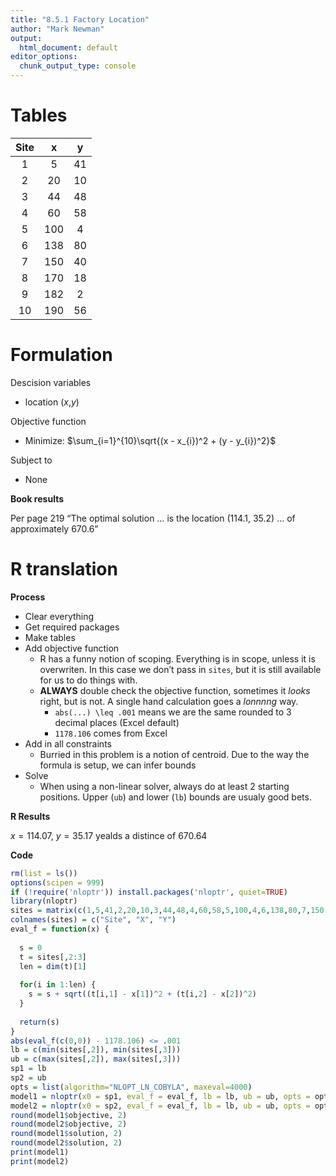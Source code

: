 ```yaml
---
title: "8.5.1 Factory Location"
author: "Mark Newman"
output:
  html_document: default
editor_options: 
  chunk_output_type: console
---
```


# Tables
Site | x | y
:--:|:--:|:--:
 1 |   5 | 41
 2 |  20 | 10
 3 |  44 | 48
 4 |  60 | 58
 5 | 100 |  4
 6 | 138 | 80
 7 | 150 | 40
 8 | 170 | 18
 9 | 182 |  2
10 | 190 | 56

# Formulation

Descision variables

* location ($x$,$y$)

Objective function

* Minimize: $\sum_{i=1}^{10}\sqrt{(x - x_{i})^2 + (y - y_{i})^2}$
  
Subject to

* None

**Book results**

Per page 219 "The optimal solution ... is the location (114.1, 35.2) ... of approximately 670.6"

# R translation

**Process**

* Clear everything
* Get required packages
* Make tables
* Add objective function
    * R has a funny notion of scoping. Everything is in scope, unless it is overwriten. In this case we don't pass in `sites`, but it is still available for us to do things with.
    * **ALWAYS** double check the objective function, sometimes it _looks_ right, but is not. A single hand calculation goes a _lonnnng_ way.
        * `abs(...) \leq .001` means we are the same rounded to 3 decimal places (Excel default)
        * `1178.106` comes from Excel
* Add in all constraints
    * Burried in this problem is a notion of centroid. Due to the way the formula is setup, we can infer bounds
* Solve
    * When using a non-linear solver, always do at least 2 starting positions. Upper (`ub`) and lower (`lb`) bounds are usualy good bets.

**R Results**

$x = 114.07$, $y = 35.17$ yealds a distince of 670.64

**Code**
```r
rm(list = ls())
options(scipen = 999)
if (!require('nloptr')) install.packages('nloptr', quiet=TRUE)
library(nloptr)
sites = matrix(c(1,5,41,2,20,10,3,44,48,4,60,58,5,100,4,6,138,80,7,150,40,8,170,18,9,182,2,10,190,56), nrow = 10, ncol = 3, byrow = TRUE)
colnames(sites) = c("Site", "X", "Y")
eval_f = function(x) {
  
  s = 0
  t = sites[,2:3]
  len = dim(t)[1]
  
  for(i in 1:len) {
    s = s + sqrt((t[i,1] - x[1])^2 + (t[i,2] - x[2])^2)
  }
  
  return(s)
}
abs(eval_f(c(0,0)) - 1178.106) <= .001
lb = c(min(sites[,2]), min(sites[,3]))
ub = c(max(sites[,2]), max(sites[,3]))
sp1 = lb
sp2 = ub
opts = list(algorithm="NLOPT_LN_COBYLA", maxeval=4000)
model1 = nloptr(x0 = sp1, eval_f = eval_f, lb = lb, ub = ub, opts = opts)
model2 = nloptr(x0 = sp2, eval_f = eval_f, lb = lb, ub = ub, opts = opts)
round(model1$objective, 2)
round(model2$objective, 2)
round(model1$solution, 2)
round(model2$solution, 2)
print(model1)
print(model2)
```

